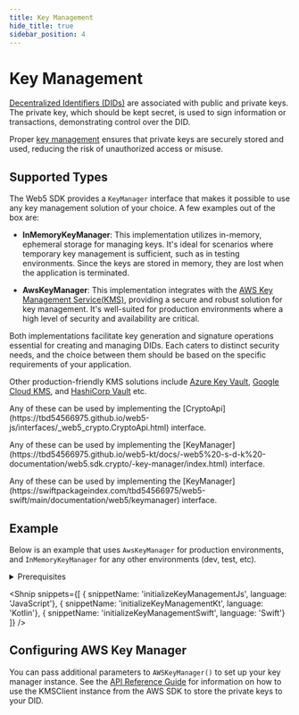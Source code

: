 ```yaml
---
title: Key Management
hide_title: true
sidebar_position: 4
---
```


<LanguageSwitcher languages="JavaScript, Kotlin, Swift" />

# Key Management

[Decentralized Identifiers (DIDs)](/docs/web5/learn/decentralized-identifiers) are associated with public and private keys.
The private key, which should be kept secret, is used to sign information or transactions, demonstrating control over the DID.

Proper [key management](https://en.wikipedia.org/wiki/Key_management) ensures that private keys are securely stored and used, reducing the risk of unauthorized access or misuse.

## Supported Types

The Web5 SDK provides a `KeyManager` interface that makes it possible to use any key management solution of your choice. A few examples out of the box are:

* **InMemoryKeyManager**: This implementation utilizes in-memory, ephemeral storage for managing keys.
It's ideal for scenarios where temporary key management is sufficient, such as in testing environments.
Since the keys are stored in memory, they are lost when the application is terminated.

* **AwsKeyManager**: This implementation integrates with the [AWS Key Management Service(KMS)](https://docs.aws.amazon.com/kms/latest/developerguide/overview.html), providing a secure and robust solution for key management.
It's well-suited for production environments where a high level of security and availability are critical.

Both implementations facilitate key generation and signature operations essential for creating and managing DIDs. Each caters to distinct security needs, and the choice between them should be based on the specific requirements of your application.

Other production-friendly KMS solutions include [Azure Key Vault](https://azure.microsoft.com/en-us/products/key-vault), [Google Cloud KMS](https://cloud.google.com/security/products/security-key-management), and [HashiCorp Vault](https://www.hashicorp.com/products/vault) etc.

<LanguageSwitchBlock>
  <div language="JavaScript">
    <p>
Any of these can be used by implementing the [CryptoApi](https://tbd54566975.github.io/web5-js/interfaces/_web5_crypto.CryptoApi.html) interface.
   </p>
  </div>

  <div language="Kotlin">
    <p>
Any of these can be used by implementing the [KeyManager](https://tbd54566975.github.io/web5-kt/docs/-web5%20-s-d-k%20-documentation/web5.sdk.crypto/-key-manager/index.html) interface.
    </p>
  </div>
  <div language="Swift">
    <p>
Any of these can be used by implementing the [KeyManager](https://swiftpackageindex.com/tbd54566975/web5-swift/main/documentation/web5/keymanager) interface.
    </p>
  </div>
</LanguageSwitchBlock>


## Example
Below is an example that uses `AwsKeyManager` for production environments, and `InMemoryKeyManager` for any other environments (dev, test, etc).

<details>
<summary>Prerequisites</summary>

**Install Packages**

<Dependencies languageDependencies={[
  { language: 'javascript', dependencies: ['@web5/dids', '@web5/crypto', '@web5/crypto-aws-kms'] },
  { language: 'maven', dependencies: ['web5-dids', 'web5-crypto'] },
  { language: 'gradle', dependencies: ['web5-dids', 'web5-crypto'] },
  { language: 'swift', dependencies: ['Web5']},
]}/>

**Import Classes**

<Shnip snippets={[
    { snippetName: 'importKeyManagementJs', language: 'JavaScript'},
    { snippetName: 'importKeyManagementKt', language: 'Kotlin'},
    { snippetName: 'web5ImportSwift', language: 'Swift'}
]} />

</details>

<Shnip snippets={[
    { snippetName: 'initializeKeyManagementJs', language: 'JavaScript'},
    { snippetName: 'initializeKeyManagementKt', language: 'Kotlin'},
    { snippetName: 'initializeKeyManagementSwift', language: 'Swift'}
]} />

## Configuring AWS Key Manager
You can pass additional parameters to `AWSKeyManager()` to set up your key manager instance. See the [API Reference Guide](https://tbd54566975.github.io/web5-js/types/_web5_crypto_aws_kms.AwsKeyManagerParams.html) for information on how to use the KMSClient instance from the AWS SDK to store the private keys to your DID.
